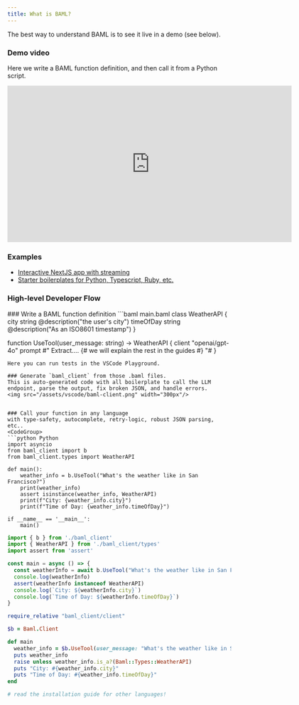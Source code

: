 ```yaml
---
title: What is BAML?
---
```


The best way to understand BAML is to see it live in a demo (see below).

### Demo video
Here we write a BAML function definition, and then call it from a Python script.

<iframe src="https://fast.wistia.net/embed/iframe/5fxpquglde?seo=false&videoFoam=false" title="BAML Demo Video" allow="autoplay; fullscreen" allowtransparency="true" frameborder="0" scrolling="no" class="wistia_embed" name="wistia_embed" msallowfullscreen width="640" height="352"></iframe>
<script src="https://fast.wistia.net/assets/external/E-v1.js" async></script>

### Examples
- [Interactive NextJS app with streaming](https://baml-examples.vercel.app/examples/stream-object)
- [Starter boilerplates for Python, Typescript, Ruby, etc.](https://github.com/boundaryml/baml-examples)

### High-level Developer Flow

<Steps>
### Write a BAML function definition
```baml main.baml
class WeatherAPI {
  city string @description("the user's city")
  timeOfDay string @description("As an ISO8601 timestamp")
}

function UseTool(user_message: string) -> WeatherAPI {
  client "openai/gpt-4o"
  prompt #"
    Extract.... {# we will explain the rest in the guides #}
  "#
}
```
Here you can run tests in the VSCode Playground.

### Generate `baml_client` from those .baml files.
This is auto-generated code with all boilerplate to call the LLM endpoint, parse the output, fix broken JSON, and handle errors.
<img src="/assets/vscode/baml-client.png" width="300px"/>


### Call your function in any language
with type-safety, autocomplete, retry-logic, robust JSON parsing, etc..
<CodeGroup>
```python Python
import asyncio
from baml_client import b
from baml_client.types import WeatherAPI

def main():
    weather_info = b.UseTool("What's the weather like in San Francisco?")
    print(weather_info)
    assert isinstance(weather_info, WeatherAPI)
    print(f"City: {weather_info.city}")
    print(f"Time of Day: {weather_info.timeOfDay}")

if __name__ == '__main__':
    main()
```

```typescript TypeScript
import { b } from './baml_client'
import { WeatherAPI } from './baml_client/types'
import assert from 'assert'

const main = async () => {
  const weatherInfo = await b.UseTool("What's the weather like in San Francisco?")
  console.log(weatherInfo)
  assert(weatherInfo instanceof WeatherAPI)
  console.log(`City: ${weatherInfo.city}`)
  console.log(`Time of Day: ${weatherInfo.timeOfDay}`)
}
```

```ruby Ruby
require_relative "baml_client/client"

$b = Baml.Client

def main
  weather_info = $b.UseTool(user_message: "What's the weather like in San Francisco?")
  puts weather_info
  raise unless weather_info.is_a?(Baml::Types::WeatherAPI)
  puts "City: #{weather_info.city}"
  puts "Time of Day: #{weather_info.timeOfDay}"
end
```

```python Other Languages
# read the installation guide for other languages!
```
</CodeGroup>
</Steps>
